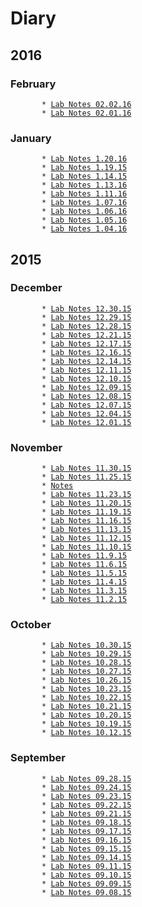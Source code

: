 = Diary =

== 2016 ==

=== February ===
        * [[2016-02-02|Lab Notes 02.02.16]]
        * [[2016-02-01|Lab Notes 02.01.16]]

=== January ===
        * [[2016-01-20|Lab Notes 1.20.16]]
        * [[2016-01-19|Lab Notes 1.19.15]]
        * [[2016-01-14|Lab Notes 1.14.15]]
        * [[2016-01-13|Lab Notes 1.13.16]]
        * [[2016-01-11|Lab Notes 1.11.16]]
        * [[2016-01-07|Lab Notes 1.07.16]]
        * [[2016-01-06|Lab Notes 1.06.16]]
        * [[2016-01-05|Lab Notes 1.05.16]]
        * [[2016-01-04|Lab Notes 1.04.16]]

== 2015 ==

=== December ===
        * [[2015-12-30|Lab Notes 12.30.15]]
        * [[2015-12-29|Lab Notes 12.29.15]]
        * [[2015-12-28|Lab Notes 12.28.15]]
        * [[2015-12-21|Lab Notes 12.21.15]]
        * [[2015-12-17|Lab Notes 12.17.15]]
        * [[2015-12-16|Lab Notes 12.16.15]]
        * [[2015-12-14|Lab Notes 12.14.15]]
        * [[2015-12-11|Lab Notes 12.11.15]]
        * [[2015-12-10|Lab Notes 12.10.15]]
        * [[2015-12-09|Lab Notes 12.09.15]]
        * [[2015-12-08|Lab Notes 12.08.15]]
        * [[2015-12-07|Lab Notes 12.07.15]]
        * [[2015-12-04|Lab Notes 12.04.15]]
        * [[2015-12-01|Lab Notes 12.01.15]]

=== November ===
        * [[2015-11-30|Lab Notes 11.30.15]]
        * [[2015-11-25|Lab Notes 11.25.15]]
        * [[2015-11-24|Notes]]
        * [[2015-11-23|Lab Notes 11.23.15]]
        * [[2015-11-20|Lab Notes 11.20.15]]
        * [[2015-11-19|Lab Notes 11.19.15]]
        * [[2015-11-16|Lab Notes 11.16.15]]
        * [[2015-11-13|Lab Notes 11.13.15]]
        * [[2015-11-12|Lab Notes 11.12.15]]
        * [[2015-11-10|Lab Notes 11.10.15]]
        * [[2015-11-09|Lab Notes 11.9.15]]
        * [[2015-11-06|Lab Notes 11.6.15]]
        * [[2015-11-05|Lab Notes 11.5.15]]
        * [[2015-11-04|Lab Notes 11.4.15]]
        * [[2015-11-03|Lab Notes 11.3.15]]
        * [[2015-11-02|Lab Notes 11.2.15]]

=== October ===
        * [[2015-10-30|Lab Notes 10.30.15]]
        * [[2015-10-29|Lab Notes 10.29.15]]
        * [[2015-10-28|Lab Notes 10.28.15]]
        * [[2015-10-27|Lab Notes 10.27.15]]
        * [[2015-10-26|Lab Notes 10.26.15]]
        * [[2015-10-23|Lab Notes 10.23.15]]
        * [[2015-10-22|Lab Notes 10.22.15]]
        * [[2015-10-21|Lab Notes 10.21.15]]
        * [[2015-10-20|Lab Notes 10.20.15]]
        * [[2015-10-19|Lab Notes 10.19.15]]
        * [[2015-10-12|Lab Notes 10.12.15]]

=== September ===
        * [[2015-09-28|Lab Notes 09.28.15]]
        * [[2015-09-24|Lab Notes 09.24.15]]
        * [[2015-09-23|Lab Notes 09.23.15]]
        * [[2015-09-22|Lab Notes 09.22.15]]
        * [[2015-09-21|Lab Notes 09.21.15]]
        * [[2015-09-18|Lab Notes 09.18.15]]
        * [[2015-09-17|Lab Notes 09.17.15]]
        * [[2015-09-16|Lab Notes 09.16.15]]
        * [[2015-09-15|Lab Notes 09.15.15]]
        * [[2015-09-14|Lab Notes 09.14.15]]
        * [[2015-09-11|Lab Notes 09.11.15]]
        * [[2015-09-10|Lab Notes 09.10.15]]
        * [[2015-09-09|Lab Notes 09.09.15]]
        * [[2015-09-08|Lab Notes 09.08.15]]

